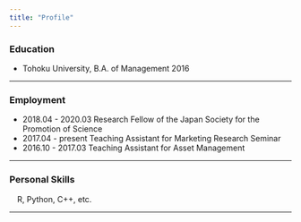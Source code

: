 ---
title: "Profile"
---
### Education
* Tohoku University, B.A. of Management  2016

***
### Employment
* 2018.04 - 2020.03  Research Fellow of the Japan Society for the Promotion of Science
* 2017.04 - present  Teaching Assistant for Marketing Research Seminar
* 2016.10 - 2017.03  Teaching Assistant for Asset Management

***
### Personal Skills
<p style="text-indent:1em">R, Python, C++, etc.</p>
 
***
<!--
##{.tabset .tabset-fade .tabset-pill}

### bicycle
<img src="bianchi.jpg" alt="" align="right" width="500px">
<p>I go to school by riding raod bike, [IMPULSO](https://www.cycleurope.co.jp/2012/bikes/road/c2c/impulso_alu_105_10sp_compact.html)(2012 model) made by Bianchi. </p>

<p>But I recently get tired to ride for even 30 minutes to go to school, I guess it's because of age... So I want to buy own car, and drive to somewhere far away on holiday.</p>

<br><br><br><br><br><br><br><br><br><br>

### coffee
<p>I love coffee, and a cup of coffee makes me calm down.<br>
In Sendai, there are many coffee shops, where is good taste, relaxed atmosphere, or playing nice music.<br>
Here I introduce some shops around Sendai station.</p>
<p>
* **as time**: in the Clisroad, featuring quiet atmosphere and strong coffee
* **?????? (dougenzaka)**: mysterious shop that there are many old comics and small articles 
* **?ۑ????? (custom)**: I love drinking coffee while watching trees of Jozenji street at window seat
* **corner house**: flower shop and coffee shop and bar, playing AOR musics
* **?g?L?V???Y(tokishirazu)**: bar offering good coffee, playing bossa nova
* **?ҁ[?Ղ? (people)**: offering so large spaghetti, I like here's neapolitan
* **cafe mozart Atelier**: I recommend terrace seats with Hirese river view
* **?܂ߖV (mamebou)**: many cups are displayed, and we can drink by own selecting cup 
* **teato**: tea and alcohol and sometimes coffee, lunch menu is also nice
* **?Ԃ?????(akai yane)**: let's have fun flower's smell as garnish to coffee
* **Kingston**: just out of Sendai station so we can stop by if little time
* **???????? (konno coffee)**: playing rock musician's live video and displaying many records (such as Jeff Beck and Pink Floyd)
* **???ӂ??? (sahuran)**: here's Katsukare is very delicious
</p>
```{r,echo=FALSE,warning=FALSE,results='asis'}
suppressMessages(library(leaflet))
coffee = read.table(header=TRUE,text='
  "shop"  "latitude"  "longitude"
  "as time" 38.260882 140.873854
  "dougenzaka"  38.260810 140.869215
  "custom"  38.266255 140.869139
  "corner house"  38.260691 140.869473
  "tokishirazu" 38.249512 140.880377
  "people"  38.249615 140.881316
  "cafe mozart Atelier" 38.254902 140.869450
  "mamebou" 38.254991 140.869299
  "teato" 38.258174 140.885569
  "Kingston" 38.260153 140.880459
  "konnno coffee" 38.261756 140.876779
  "akai yane" 38.258156 140.886603
  "sahuran" 38.265143 140.875071
')
leaflet(data = coffee) %>% addTiles() %>%
  addMarkers(~longitude, ~latitude,
             popup = ~shop, label = ~shop)
```
<br><br><br>


### music
I like listening to and playing music, here are my favorite artists and their genre of music. To be honest, I think classifying musics or artists by genre is nonsense, but it's easy to see rather than disorder. 
```{r,echo=FALSE,warning=FALSE}
suppressMessages(library(knitr))
music = c("AOR","SSW","POP","alternative","indie rock","post rock","ROCK","electronic","hiphop")
artist = c(
  #AOR
  "apple pie, Asako Toki, cero, GUIRO, Hitomi Toi, Lamp, never young beach, often mofun, PETROLZ, pizzicato five, Ryusenkei, Suchmos, SUGAR BABE, yogee new waves, yukaD",
  
  #SSW
  "Ayano Kaneko, Predawn, Sachie Hiraga, sugar me",
  
  #POP
  "bice, sayonara ponytail, skirt, Soutaiseiriron, YEN TOWN BAND, Yuko Ando",
  
  #alternative
  "bloodthirsty butchers, Day Wave, fazerdaze, kinoko teikoku, microcosm, moscow club, Number Girl, toddle",
  
  #indie rock
  "And Summer Club, car10, Helsinki Lambda Club, Homecomings, she said, typhoon club",
  
  #post rock
  "age factory, the cabs, downy, tricot",
  
  #ROCK
  "Cubismo Grafico Five, DYGL, mitsume, Pilocarpine, school food pinishment, Spangle call Lilli line, supercar, Tokyo Police Club, VELTPUNCH",
  
  #electronic
  "CAPSULE, Conor Maynard, D.A.N., i am robot and proud, Kaskade, Perfume, yahyel, Zedd",
  
  #hiphop
  "budamunk, c.o.s.a., campanella, EVISBEATS, flas$backs, Kandytown, Ovall")
dat = data.frame(music=music,artist=artist)
kable(dat)
```
-->
<br><br><br>